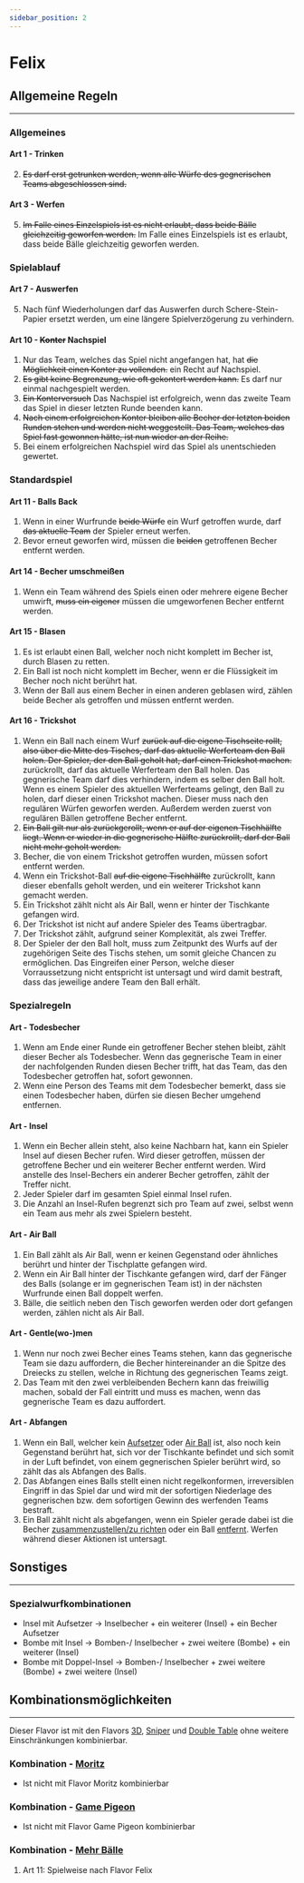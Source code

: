 ```yaml
---
sidebar_position: 2
---
```


# Felix

## Allgemeine Regeln
<hr/>

### Allgemeines

#### Art 1 - Trinken

2. <Highlight><del>Es darf erst getrunken werden, wenn alle Würfe des gegnerischen Teams abgeschlossen sind.</del></Highlight>

#### Art 3 - Werfen

5. <Highlight><del>Im Falle eines Einzelspiels ist es nicht erlaubt, dass beide Bälle gleichzeitig geworfen werden.</del></Highlight> <Highlight>Im Falle eines Einzelspiels ist es erlaubt, dass beide Bälle gleichzeitig geworfen werden.</Highlight>

### Spielablauf

#### Art 7 - Auswerfen

5. <Highlight>Nach fünf Wiederholungen darf das Auswerfen durch Schere-Stein-Papier ersetzt werden, um eine längere Spielverzögerung zu verhindern.</Highlight>

#### Art 10 - <Highlight><del>Konter</del> Nachspiel</Highlight>

1. Nur das Team, welches das Spiel nicht angefangen hat, hat <Highlight><del>die Möglichkeit einen Konter zu vollenden.</del> ein Recht auf Nachspiel.</Highlight>
2. <Highlight><del>Es gibt keine Begrenzung, wie oft gekontert werden kann.</del> Es darf nur einmal nachgespielt werden.</Highlight>
3. <Highlight><del>Ein Konterversuch</del> Das Nachspiel</Highlight> ist erfolgreich, wenn das zweite Team das Spiel in dieser letzten Runde beenden kann.
4. <Highlight><del>Nach einem erfolgreichen Konter bleiben alle Becher der letzten beiden Runden stehen und werden nicht weggestellt. Das Team, welches das Spiel fast gewonnen hätte, ist nun wieder an der Reihe.</del></Highlight>
5. <Highlight>Bei einem erfolgreichen Nachspiel wird das Spiel als unentschieden gewertet.</Highlight>

### Standardspiel

#### Art 11 - Balls Back

1. Wenn in einer Wurfrunde <Highlight><del>beide Würfe</del> ein Wurf</Highlight> getroffen wurde, darf <Highlight><del>das aktuelle Team</del> der Spieler</Highlight> erneut werfen.
2. Bevor erneut geworfen wird, müssen die <Highlight><del>beiden</del></Highlight> getroffenen Becher entfernt werden.

#### Art 14 - Becher umschmeißen

1. Wenn ein Team während des Spiels einen oder mehrere eigene Becher umwirft, <Highlight><del>muss ein eigener</del> müssen die umgeworfenen</Highlight> Becher entfernt werden.

#### Art 15 - Blasen

1. <Highlight>Es ist erlaubt einen Ball, welcher noch nicht komplett im Becher ist, durch Blasen zu retten.</Highlight>
2. <Highlight>Ein Ball ist noch nicht komplett im Becher, wenn er die Flüssigkeit im Becher noch nicht berührt hat.</Highlight>
3. <Highlight>Wenn der Ball aus einem Becher in einen anderen geblasen wird, zählen beide Becher als getroffen und müssen entfernt werden.</Highlight>

#### Art 16 - Trickshot

1. Wenn ein Ball nach einem Wurf <Highlight><del>zurück auf die eigene Tischseite rollt, also über die Mitte des Tisches, darf das aktuelle Werferteam den Ball holen. Der Spieler, der den Ball geholt hat, darf einen Trickshot machen.</del> zurückrollt, darf das aktuelle Werferteam den Ball holen. Das gegnerische Team darf dies verhindern, indem es selber den Ball holt. Wenn es einem Spieler des aktuellen Werferteams gelingt, den Ball zu holen, darf dieser einen Trickshot machen.</Highlight> Dieser muss nach den regulären Würfen geworfen werden. Außerdem werden zuerst von regulären Bällen getroffene Becher entfernt.
2. <Highlight><del>Ein Ball gilt nur als zurückgerollt, wenn er auf der eigenen Tischhälfte liegt. Wenn er wieder in die gegnerische Hälfte zurückrollt, darf der Ball nicht mehr geholt werden.</del></Highlight>
3. Becher, die von einem Trickshot getroffen wurden, müssen sofort entfernt werden.
4. Wenn ein Trickshot-Ball <Highlight><del>auf die eigene Tischhälfte</del></Highlight> zurückrollt, kann dieser ebenfalls geholt werden, und ein weiterer Trickshot kann gemacht werden.
5. Ein Trickshot zählt nicht als Air Ball, wenn er hinter der Tischkante gefangen wird.
6. <Highlight>Der Trickshot ist nicht auf andere Spieler des Teams übertragbar.</Highlight>
7. <Highlight>Der Trickshot zählt, aufgrund seiner Komplexität, als zwei Treffer.</Highlight>
8. <Highlight>Der Spieler der den Ball holt, muss zum Zeitpunkt des Wurfs auf der zugehörigen Seite des Tischs stehen, um somit gleiche Chancen zu ermöglichen. Das Eingreifen einer Person, welche dieser Vorraussetzung nicht entspricht ist untersagt und wird damit bestraft, dass das jeweilige andere Team den Ball erhält.</Highlight>

### Spezialregeln

#### Art - <Highlight>Todesbecher</Highlight>

1. <Highlight>Wenn am Ende einer Runde ein getroffener Becher stehen bleibt, zählt dieser Becher als Todesbecher. Wenn das gegnerische Team in einer der nachfolgenden Runden diesen Becher trifft, hat das Team, das den Todesbecher getroffen hat, sofort gewonnen.</Highlight>
2. <Highlight>Wenn eine Person des Teams mit dem Todesbecher bemerkt, dass sie einen Todesbecher haben, dürfen sie diesen Becher umgehend entfernen.</Highlight>

#### Art - <Highlight>Insel</Highlight>

1. <Highlight>Wenn ein Becher allein steht, also keine Nachbarn hat, kann ein Spieler Insel auf diesen Becher rufen. Wird dieser getroffen, müssen der getroffene Becher und ein weiterer Becher entfernt werden. Wird anstelle des Insel-Bechers ein anderer Becher getroffen, zählt der Treffer nicht.</Highlight>
2. <Highlight>Jeder Spieler darf im gesamten Spiel einmal Insel rufen.</Highlight>
3. <Highlight>Die Anzahl an Insel-Rufen begrenzt sich pro Team auf zwei, selbst wenn ein Team aus mehr als zwei Spielern besteht.</Highlight>

#### Art - <Highlight>Air Ball</Highlight>

1. <Highlight>Ein Ball zählt als Air Ball, wenn er keinen Gegenstand oder ähnliches berührt und hinter der Tischplatte gefangen wird.</Highlight>
2. <Highlight>Wenn ein Air Ball hinter der Tischkante gefangen wird, darf der Fänger des Balls (solange er im gegnerischen Team ist) in der nächsten Wurfrunde einen Ball doppelt werfen.</Highlight>
3. <Highlight>Bälle, die seitlich neben den Tisch geworfen werden oder dort gefangen werden, zählen nicht als Air Ball.</Highlight>

#### Art - <Highlight>Gentle(wo-)men</Highlight>

1. <Highlight>Wenn nur noch zwei Becher eines Teams stehen, kann das gegnerische Team sie dazu auffordern, die Becher hintereinander an die Spitze des Dreiecks zu stellen, welche in Richtung des gegnerischen Teams zeigt.</Highlight>
2. <Highlight>Das Team mit den zwei verbleibenden Bechern kann das freiwillig machen, sobald der Fall eintritt und muss es machen, wenn das gegnerische Team es dazu auffordert.</Highlight>

#### Art - <Highlight>Abfangen</Highlight>

1. <Highlight>Wenn ein Ball, welcher kein <a href="../regelwerk#art-12---aufsetzer">Aufsetzer</a> oder <a href="#art---air-ball">Air Ball</a> ist, also noch kein Gegenstand berührt hat, sich vor der Tischkante befindet und sich somit in der Luft befindet, von einem gegnerischen Spieler berührt wird, so zählt das als Abfangen des Balls.</Highlight>
2. <Highlight>Das Abfangen eines Balls stellt einen nicht regelkonformen, irreversiblen Eingriff in das Spiel dar und wird mit der sofortigen Niederlage des gegnerischen bzw. dem sofortigen Gewinn des werfenden Teams bestraft.</Highlight>
3. <Highlight>Ein Ball zählt nicht als abgefangen, wenn ein Spieler gerade dabei ist die Becher <a href="../regelwerk#art-5---becher-richten--zusammenstellen">zusammenzustellen/zu richten</a> oder ein Ball <a href="../regelwerk#art-6---ball-entfernen">entfernt</a>. Werfen während dieser Aktionen ist untersagt.</Highlight>

## Sonstiges
<hr/>

### Spezialwurfkombinationen

- <Highlight>Insel mit Aufsetzer &rarr; Inselbecher + ein weiterer (Insel) + ein Becher Aufsetzer</Highlight>
- <Highlight>Bombe mit Insel &rarr; Bomben-/ Inselbecher + zwei weitere (Bombe) + ein weiterer (Insel)</Highlight>
- <Highlight>Bombe mit Doppel-Insel &rarr; Bomben-/ Inselbecher + zwei weitere (Bombe) + zwei weitere (Insel)</Highlight>

## Kombinationsmöglichkeiten
<hr/>

Dieser Flavor ist mit den Flavors [3D](3d), [Sniper](sniper) und [Double Table](double_table) ohne weitere Einschränkungen kombinierbar.

### Kombination - [Moritz](moritz)

- Ist nicht mit Flavor Moritz kombinierbar

### Kombination - [Game Pigeon](game_pigeon)

- Ist nicht mit Flavor Game Pigeon kombinierbar

### Kombination - [Mehr Bälle](mehr_baelle)

1. Art 11: Spielweise nach Flavor Felix
